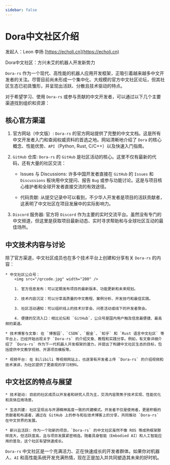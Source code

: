 ```yaml
---
sidebar: false
---
```


# Dora中文社区介绍

发起人：Leon 李扬 [https://echoli.cn](https://echoli.cn)

Dora中文社区：方兴未艾的机器人开发新势力

`Dora-rs` 作为一个现代、高性能的机器人应用开发框架，正吸引着越来越多中文开发者的关注。尽管目前尚未形成一个集中化、大规模的官方中文社区论坛，但其社区生态已初具雏形，并呈现出活跃、分散且技术驱动的特点。

对于希望学习、使用 `Dora-rs` 或参与贡献的中文开发者，可以通过以下几个主要渠道找到组织和资源：

## 核心官方渠道

1. 官方网站（中文版）: `Dora-rs` 的官方网站提供了完整的中文文档。这是所有中文开发者入门和查阅权威资料的首选之地。网站清晰地介绍了 `Dora` 的核心概念、性能优势、`API`（Python, Rust, C/C++）以及快速入门指南。

2. `GitHub` 仓库: `Dora-rs` 的 `GitHub` 是社区活动的核心。这里不仅有最新的代码，还有大量的社区交流：

    * Issues 与 Discussions: 许多中国开发者直接在 `GitHub` 的 `Issues` 和 `Discussions` 板块用中文提问、报告 `Bug` 或参与功能讨论。这是与项目核心维护者和全球开发者直接交流的有效途径。

    * 代码贡献: 从提交记录中可以看到，不少华人开发者是项目的活跃贡献者，这表明了中文社区在项目发展中的实际影响力。

3. `Discord` 服务器: 官方将 `Discord` 作为主要的实时交流平台。虽然没有专门的中文频道，但这里是获取项目最新动态、实时寻求帮助和与全球社区互动的最佳场所。

## 中文技术内容与讨论

除了官方渠道，中文社区成员也在多个技术平台上创建和分享有关 `Dora-rs` 的内容：

    * 中文社区公众号：
        <img src="/qrcode.jpg" width="200" />

        1. 官方信息发布：可以定期发布项目的最新版本、功能更新和未来规划。

        2. 技术内容沉淀：可以分享高质量的中文教程、案例分析、开发技巧和最佳实践。

        3. 社区活动通知：可以组织线上的技术分享会、问答活动或线下的开发者聚会。

        4. 便捷的交流入口：相比论坛和 `GitHub`，公众号是国内用户触及信息最便捷、最高频的渠道。

    * 技术博客与文章: 在 `博客园`、`CSDN`、`掘金`、`知乎` 和 `Rust 语言中文社区` 等平台上，已经开始出现关于 `Dora-rs` 的介绍文章、教程和实践分享。例如，有文章详细介绍了 `Dora-rs` 作为下一代机器人开发框架的潜力，并提出了构建中文社区生态的目标，包括提供中文教学视频、开源项目模板等。

    * 视频平台: 在 Bilibili 等视频网站上，也逐渐有开发者上传 `Dora-rs` 的介绍视频和技术演讲，为社区提供了更直观的学习材料。

## 中文社区的特点与展望

    * 技术驱动: 目前的社区成员以开发者和研究人员为主，交流内容聚焦于技术实现、性能优化和具体应用场景。

    * 生态共建: 社区呈现出与开源精神高度一致的共建模式。开发者不仅是使用者，更是积极的贡献者和布道者，通过在 GitHub 上的参与和在技术博客上的分享，共同推动 `Dora-rs` 在中文世界的发展。

    * 新兴且活跃: 作为一个较新的项目，`Dora-rs` 的中文社区虽然不像 ROS 等成熟框架那样庞大，但活跃度高，且与项目发展紧密相连。随着具身智能（Embodied AI）和人工智能应用的普及，这个社区有望快速成长。

`Dora-rs` 中文社区是一个充满活力、正在快速成长的开发者群体。如果你对机器人、`AI` 和高性能系统开发充满热情，现在正是加入并共同塑造其未来的好时机。